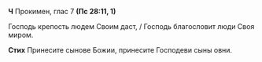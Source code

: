 **Ч** Прокимен, глас 7 **(Пс 28:11, 1)**

Господь крепость людем Своим даст, / Господь благословит люди Своя миром.

**Стих** Принесите сынове Божии, принесите Господеви сыны овни.
